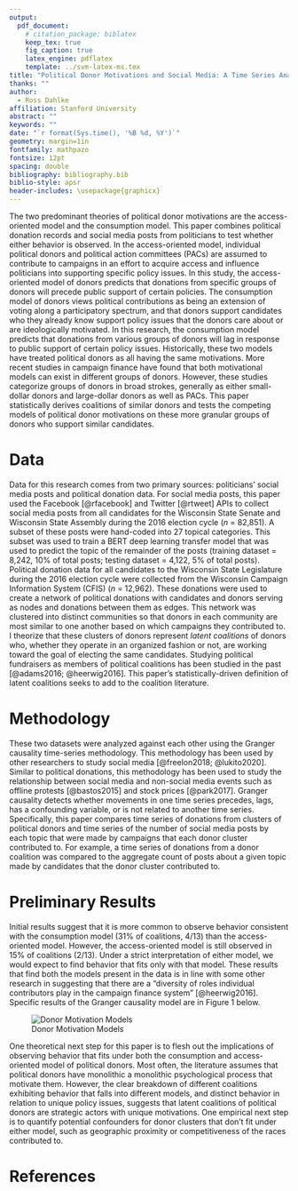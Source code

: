 ```yaml
---
output:
  pdf_document:
    # citation_package: biblatex
    keep_tex: true
    fig_caption: true
    latex_engine: pdflatex
    template: ../svm-latex-ms.tex
title: "Political Donor Motivations and Social Media: A Time Series Analysis"
thanks: ""
author:
  - Ross Dahlke
affiliation: Stanford University
abstract: ""
keywords: ""
date: "`r format(Sys.time(), '%B %d, %Y')`"
geometry: margin=1in
fontfamily: mathpazo
fontsize: 12pt
spacing: double
bibliography: bibliography.bib
biblio-style: apsr
header-includes: \usepackage{graphicx}
---
```


The two predominant theories of political donor motivations are the access-oriented model and the consumption model. This paper combines political donation records and social media posts from politicians to test whether either behavior is observed. In the access-oriented model, individual political donors and political action committees (PACs) are assumed to contribute to campaigns in an effort to acquire access and influence politicians into supporting specific policy issues. In this study, the access-oriented model of donors predicts that donations from specific groups of donors will precede public support of certain policies. The consumption model of donors views political contributions as being an extension of voting along a participatory spectrum, and that donors support candidates who they already know support policy issues that the donors care about or are ideologically motivated. In this research, the consumption model predicts that donations from various groups of donors will lag in response to public support of certain policy issues. Historically, these two models have treated political donors as all having the same motivations. More recent studies in campaign finance have found that both motivational models can exist in different groups of donors. However, these studies categorize groups of donors in broad strokes, generally as either small-dollar donors and large-dollar donors as well as PACs. This paper statistically derives coalitions of similar donors and tests the competing models of political donor motivations on these more granular groups of donors who support similar candidates. 

# Data

Data for this research comes from two primary sources: politicians' social media posts and political donation data. For social media posts, this paper used the Facebook [@rfacebook] and Twitter [@rtweet] APIs to collect social media posts from all candidates for the Wisconsin State Senate and Wisconsin State Assembly during the 2016 election cycle (_n_ = 82,851). A subset of these posts were hand-coded into 27 topical categories. This subset was used to train a BERT deep learning transfer model that was used to predict the topic of the remainder of the posts (training dataset = 8,242, 10% of total posts; testing dataset = 4,122, 5% of total posts). Political donation data for all candidates to the Wisconsin State Legislature during the 2016 election cycle were collected from the Wisconsin Campaign Information System (CFIS) (_n_ = 12,962). These donations were used to create a network of political donations with candidates and donors serving as nodes and donations between them as edges. This network was clustered into distinct communities so that donors in each community are most similar to one another based on which campaigns they contributed to. I theorize that these clusters of donors represent _latent coalitions_ of donors who, whether they operate in an organized fashion or not, are working toward the goal of electing the same candidates. Studying political fundraisers as members of political coalitions has been studied in the past [@adams2016; @heerwig2016]. This paper's statistically-driven definition of latent coalitions seeks to add to the coalition literature.

# Methodology

These two datasets were analyzed against each other using the Granger causality time-series methodology. This methodology has been used by other researchers to study social media [@freelon2018; @lukito2020]. Similar to political donations, this methodology has been used to study the relationship between social media and non-social media events such as offline protests [@bastos2015] and stock prices [@park2017]. Granger causality detects whether movements in one time series precedes, lags, has a confounding variable, or is not related to another time series. Specifically, this paper compares time series of donations from clusters of political donors and time series of the number of social media posts by each topic that were made by campaigns that each donor cluster contributed to. For example, a time series of donations from a donor coalition was compared to the aggregate count of posts about a given topic made by candidates that the donor cluster contributed to. 

# Preliminary Results

Initial results suggest that it is more common to observe behavior consistent with the consumption model (31% of coalitions, 4/13) than the access-oriented model. However, the access-oriented model is still observed in 15% of coalitions (2/13). Under a strict interpretation of either model, we would expect to find behavior that fits only with that model. These results that find both the models present in the data is in line with some other research in suggesting that there are a "diversity of roles individual contributors play in the campaign finance system" [@heerwig2016]. Specific results of the Granger causality model are in Figure 1 below. 

![Donor Motivation Models](../tables_and_figures/aejmc_abstract_1.jpg)

One theoretical next step for this paper is to flesh out the  implications of observing behavior that fits under both the consumption and access-oriented model of political donors. Most often, the literature assumes that political donors have monolithic a monolithic psychological process that motivate them. However, the clear breakdown of different coalitions exhibiting behavior that falls into different models, and distinct behavior in relation to unique policy issues, suggests that latent coalitions of political donors are strategic actors with unique motivations. One empirical next step is to quantify potential confounders for donor clusters that don't fit under either model, such as geographic proximity or competitiveness of the races contributed to.

# References